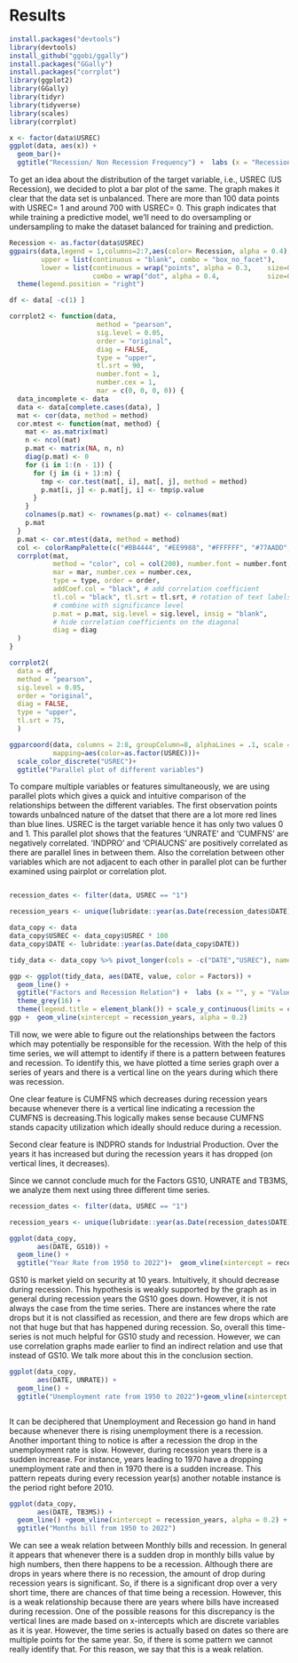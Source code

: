 # Results
```r
install.packages("devtools")
library(devtools)
install_github("ggobi/ggally")
install.packages("GGally")
install.packages("corrplot")
library(ggplot2)
library(GGally)
library(tidyr)
library(tidyverse)
library(scales)  
library(corrplot)

```

```r
x <- factor(data$USREC) 
ggplot(data, aes(x)) + 
  geom_bar()+
  ggtitle("Recession/ Non Recession Frequency") +  labs (x = "Recession", y = "Count")
```
To get an idea about the distribution of the target variable, i.e., USREC (US Recession), we decided to plot a bar plot of the same. The graph makes it clear that the data set is unbalanced. There are more than 100 data points with USREC= 1 and around 700 with USREC= 0. This graph indicates that while training a predictive model, we'll need to do oversampling or undersampling to make the dataset balanced for training and prediction.

```r
Recession <- as.factor(data$USREC)
ggpairs(data,legend = 1,columns=2:7,aes(color= Recession, alpha = 0.4),
        upper = list(continuous = "blank", combo = "box_no_facet"),
        lower = list(continuous = wrap("points", alpha = 0.3,    size=0.3), 
                     combo = wrap("dot", alpha = 0.4,            size=0.3) ), title = "Correlation Between factors") + 
  theme(legend.position = "right")
```




```r
df <- data[ -c(1) ]

corrplot2 <- function(data,
                      method = "pearson",
                      sig.level = 0.05,
                      order = "original",
                      diag = FALSE,
                      type = "upper",
                      tl.srt = 90,
                      number.font = 1,
                      number.cex = 1,
                      mar = c(0, 0, 0, 0)) {
  data_incomplete <- data
  data <- data[complete.cases(data), ]
  mat <- cor(data, method = method)
  cor.mtest <- function(mat, method) {
    mat <- as.matrix(mat)
    n <- ncol(mat)
    p.mat <- matrix(NA, n, n)
    diag(p.mat) <- 0
    for (i in 1:(n - 1)) {
      for (j in (i + 1):n) {
        tmp <- cor.test(mat[, i], mat[, j], method = method)
        p.mat[i, j] <- p.mat[j, i] <- tmp$p.value
      }
    }
    colnames(p.mat) <- rownames(p.mat) <- colnames(mat)
    p.mat
  }
  p.mat <- cor.mtest(data, method = method)
  col <- colorRampPalette(c("#BB4444", "#EE9988", "#FFFFFF", "#77AADD", "#4477AA"))
  corrplot(mat,
           method = "color", col = col(200), number.font = number.font,
           mar = mar, number.cex = number.cex,
           type = type, order = order,
           addCoef.col = "black", # add correlation coefficient
           tl.col = "black", tl.srt = tl.srt, # rotation of text labels
           # combine with significance level
           p.mat = p.mat, sig.level = sig.level, insig = "blank",
           # hide correlation coefficients on the diagonal
           diag = diag
  )
}

corrplot2(
  data = df,
  method = "pearson",
  sig.level = 0.05,
  order = "original",
  diag = FALSE,
  type = "upper",
  tl.srt = 75,
  ) 
```





```r
ggparcoord(data, columns = 2:8, groupColumn=8, alphaLines = .1, scale = "uniminmax", 
           mapping=aes(color=as.factor(USREC)))+
  scale_color_discrete("USREC")+
  ggtitle("Parallel plot of different variables") 
```
To compare multiple variables or features simultaneously, we are using parallel plots which gives a quick and intuitive comparison of the relationships between the different variables. The first observation points towards unbalnced nature of the datset that there are a lot more red lines than blue lines.
USREC is the target variable hence it has only two values 0 and 1.
This parallel plot shows that the features 'UNRATE' and 'CUMFNS' are negatively correlated.
'INDPRO' and 'CPIAUCNS' are positively correlated as there are parallel lines in between them.
Also the correlation between other variables which are not adjacent to each other in parallel plot can be further examined using pairplot or correlation plot.



```r

```


```r
recession_dates <- filter(data, USREC == "1")

recession_years <- unique(lubridate::year(as.Date(recession_dates$DATE)))

data_copy <- data
data_copy$USREC <- data_copy$USREC * 100
data_copy$DATE <- lubridate::year(as.Date(data_copy$DATE))

tidy_data <- data_copy %>% pivot_longer(cols = -c("DATE","USREC"), names_to = "Factors") |> mutate(Factors = forcats::fct_reorder2(Factors,DATE, value))

ggp <- ggplot(tidy_data, aes(DATE, value, color = Factors)) +
  geom_line() +
  ggtitle("Factors and Recession Relation") +  labs (x = "", y = "Value") +
  theme_grey(16) +
  theme(legend.title = element_blank()) + scale_y_continuous(limits = c(0, 100,5)) 
ggp +  geom_vline(xintercept = recession_years, alpha = 0.2) 
```
Till now, we were able to figure out the relationships between the factors which may potentially be responsible for the recession. With the help of this time series, we will attempt to identify if there is a pattern between features and recession. To identify this, we have plotted a time series graph over a series of years and there is a vertical line on the years during which there was recession.

 One clear feature is CUMFNS which decreases during recession years because whenever there is a vertical line indicating a recession the CUMFNS is decreasing.This logically makes sense because CUMFNS stands capacity utilization which ideally  should reduce during a recession.

Second clear feature is INDPRO stands for Industrial Production. Over the years it has increased but during the recession years it has dropped (on vertical lines, it decreases). 

Since we cannot conclude much for the Factors GS10, UNRATE and TB3MS, we analyze them next using three different time series.






```r
recession_dates <- filter(data, USREC == "1")

recession_years <- unique(lubridate::year(as.Date(recession_dates$DATE)))

ggplot(data_copy, 
       aes(DATE, GS10)) + 
  geom_line() +
  ggtitle("Year Rate from 1950 to 2022")+  geom_vline(xintercept = recession_years, alpha = 0.2) 


```
GS10 is market yield  on security at 10 years. Intuitively, it should  decrease during recession. This hypothesis is weakly supported by the graph as in general during recession years the GS10 goes down. However, it is not always the case from the time series. There are instances where the rate drops but it is not classified as recession, and there are few drops which are not that huge but that has happened during recession. So, overall this time-series is not much helpful for GS10 study and recession. However, we can use correlation graphs made earlier to find an indirect relation and use that instead of GS10. We talk more about this in the conclusion section. 

```r
ggplot(data_copy, 
       aes(DATE, UNRATE)) + 
  geom_line() +
  ggtitle("Unemployment rate from 1950 to 2022")+geom_vline(xintercept = recession_years, alpha = 0.2) 



```
It can be deciphered that Unemployment and Recession go hand in hand because whenever there is  rising unemployment there is a recession. Another important thing to notice is after a recession the drop in the unemployment rate is slow. However, during recession years there is a sudden increase. For instance, years leading to 1970 have a dropping unemployment rate and then in 1970 there is a sudden increase. This pattern repeats during every recession year(s) another notable instance is the period right before 2010. 

```r
ggplot(data_copy, 
       aes(DATE, TB3MS)) + 
  geom_line() +geom_vline(xintercept = recession_years, alpha = 0.2) +
  ggtitle("Months bill from 1950 to 2022")
```
We can see a weak relation between Monthly bills and recession. In general it appears that whenever there is a sudden drop in monthly bills value by high numbers, then there happens to be a recession. Although there are drops in years where there is no recession, the amount of drop during recession years is significant. So, if there is a significant drop over a very short time, there are chances of that time being a recession. However, this is a weak relationship because there are years where bills have increased during recession. One of the possible reasons for this discrepancy is the vertical lines are made based on x-intercepts which are discrete variables as it is year. However, the time series is actually based on dates so there are multiple points for the same year. So, if there is some pattern we cannot really identify that. For this reason, we say that this is a weak relation.
```r

```




